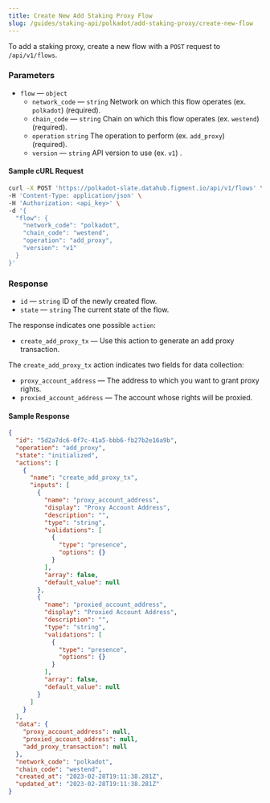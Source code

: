 ```yaml
---
title: Create New Add Staking Proxy Flow
slug: /guides/staking-api/polkadot/add-staking-proxy/create-new-flow
---
```


To add a staking proxy, create a new flow with a `POST` request to `/api/v1/flows`.

### Parameters

- `flow` &mdash; `object`
  - `network_code` &mdash; `string` Network on which this flow operates (ex. `polkadot`) (required).
  - `chain_code` &mdash; `string` Chain on which this flow operates (ex. `westend`) (required).
  - `operation` `string` The operation to perform (ex. `add_proxy`) (required).
  - `version` &mdash; `string` API version to use (ex. `v1`) .

#### Sample cURL Request

```bash {5-10}
curl -X POST 'https://polkadot-slate.datahub.figment.io/api/v1/flows' \
-H 'Content-Type: application/json' \
-H 'Authorization: <api_key>' \
-d '{
  "flow": {
    "network_code": "polkadot",
    "chain_code": "westend",
    "operation": "add_proxy",
    "version": "v1"
  }
}'
```

### Response

- `id` &mdash; `string` ID of the newly created flow.
- `state` &mdash; `string` The current state of the flow.

The response indicates one possible `action`:

- `create_add_proxy_tx` &mdash; Use this action to generate an add proxy transaction.

The `create_add_proxy_tx` action indicates two fields for data collection:

- `proxy_account_address` &mdash; The address to which you want to grant proxy rights.
- `proxied_account_address` &mdash; The account whose rights will be proxied.

#### Sample Response

```json {2-4,7,10,24}
{
  "id": "5d2a7dc6-0f7c-41a5-bbb6-fb27b2e16a9b",
  "operation": "add_proxy",
  "state": "initialized",
  "actions": [
    {
      "name": "create_add_proxy_tx",
      "inputs": [
        {
          "name": "proxy_account_address",
          "display": "Proxy Account Address",
          "description": "",
          "type": "string",
          "validations": [
            {
              "type": "presence",
              "options": {}
            }
          ],
          "array": false,
          "default_value": null
        },
        {
          "name": "proxied_account_address",
          "display": "Proxied Account Address",
          "description": "",
          "type": "string",
          "validations": [
            {
              "type": "presence",
              "options": {}
            }
          ],
          "array": false,
          "default_value": null
        }
      ]
    }
  ],
  "data": {
    "proxy_account_address": null,
    "proxied_account_address": null,
    "add_proxy_transaction": null
  },
  "network_code": "polkadot",
  "chain_code": "westend",
  "created_at": "2023-02-28T19:11:38.281Z",
  "updated_at": "2023-02-28T19:11:38.281Z"
}
```
